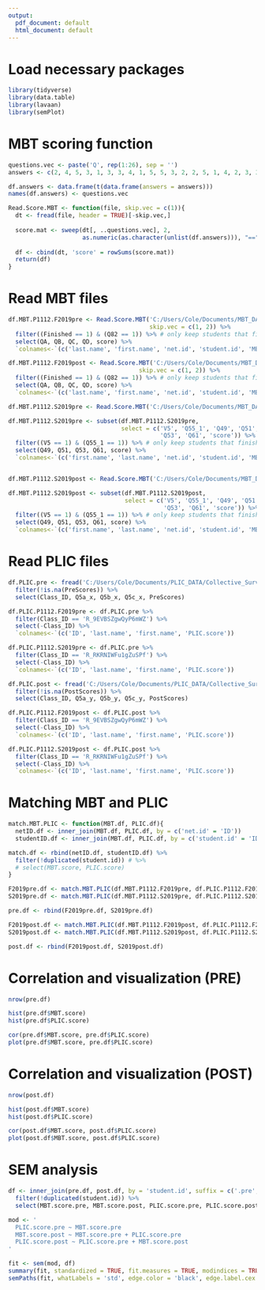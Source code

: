```yaml
---
output:
  pdf_document: default
  html_document: default
---
```

# Load necessary packages
```r
library(tidyverse)
library(data.table)
library(lavaan)
library(semPlot)
```

# MBT scoring function
```r
questions.vec <- paste('Q', rep(1:26), sep = '')
answers <- c(2, 4, 5, 3, 1, 3, 3, 4, 1, 5, 5, 3, 2, 2, 5, 1, 4, 2, 3, 3, 1, 2, 4, 1, 1, 5)

df.answers <- data.frame(t(data.frame(answers = answers)))
names(df.answers) <- questions.vec

Read.Score.MBT <- function(file, skip.vec = c(1)){
  dt <- fread(file, header = TRUE)[-skip.vec,]
  
  score.mat <- sweep(dt[, ..questions.vec], 2, 
                     as.numeric(as.character(unlist(df.answers))), "==")
  
  df <- cbind(dt, 'score' = rowSums(score.mat))
  return(df)
}
```

# Read MBT files
```r
df.MBT.P1112.F2019pre <- Read.Score.MBT('C:/Users/Cole/Documents/MBT_DATA/Physics_1112_Pre_Test_Fall_2019.csv', 
                                        skip.vec = c(1, 2)) %>%
  filter((Finished == 1) & (Q82 == 1)) %>% # only keep students that finished and consented
  select(QA, QB, QC, QD, score) %>%
  `colnames<-`(c('last.name', 'first.name', 'net.id', 'student.id', 'MBT.score'))

df.MBT.P1112.F2019post <- Read.Score.MBT('C:/Users/Cole/Documents/MBT_DATA/Physics_1112_Post_Test_Fall_2019.csv', 
                                     skip.vec = c(1, 2)) %>%
  filter((Finished == 1) & (Q82 == 1)) %>% # only keep students that finished and consented
  select(QA, QB, QC, QD, score) %>%
  `colnames<-`(c('last.name', 'first.name', 'net.id', 'student.id', 'MBT.score'))

df.MBT.P1112.S2019pre <- Read.Score.MBT('C:/Users/Cole/Documents/MBT_DATA/Physics_1112_Pre_Test_Spring_2019.csv')

df.MBT.P1112.S2019pre <- subset(df.MBT.P1112.S2019pre, 
                                select = c('V5', 'Q55_1', 'Q49', 'Q51', 
                                           'Q53', 'Q61', 'score')) %>%
  filter((V5 == 1) & (Q55_1 == 1)) %>% # only keep students that finished and consented
  select(Q49, Q51, Q53, Q61, score) %>%
  `colnames<-`(c('first.name', 'last.name', 'net.id', 'student.id', 'MBT.score'))


df.MBT.P1112.S2019post <- Read.Score.MBT('C:/Users/Cole/Documents/MBT_DATA/Physics_1112_Post_Test_Spring_2019.csv')

df.MBT.P1112.S2019post <- subset(df.MBT.P1112.S2019post, 
                                 select = c('V5', 'Q55_1', 'Q49', 'Q51', 
                                            'Q53', 'Q61', 'score')) %>%
  filter((V5 == 1) & (Q55_1 == 1)) %>% # only keep students that finished and consented
  select(Q49, Q51, Q53, Q61, score) %>%
  `colnames<-`(c('first.name', 'last.name', 'net.id', 'student.id', 'MBT.score'))
```

# Read PLIC files
```r
df.PLIC.pre <- fread('C:/Users/Cole/Documents/PLIC_DATA/Collective_Surveys/Complete/Complete_Concat.csv') %>%
  filter(!is.na(PreScores)) %>%
  select(Class_ID, Q5a_x, Q5b_x, Q5c_x, PreScores)

df.PLIC.P1112.F2019pre <- df.PLIC.pre %>%
  filter(Class_ID == 'R_9EVBSZgwQyP6mWZ') %>%
  select(-Class_ID) %>%
  `colnames<-`(c('ID', 'last.name', 'first.name', 'PLIC.score'))

df.PLIC.P1112.S2019pre <- df.PLIC.pre %>%
  filter(Class_ID == 'R_RKRNIWFu1gZuSPf') %>%
  select(-Class_ID) %>%
  `colnames<-`(c('ID', 'last.name', 'first.name', 'PLIC.score'))

df.PLIC.post <- fread('C:/Users/Cole/Documents/PLIC_DATA/Collective_Surveys/Complete/Complete_Concat.csv') %>%
  filter(!is.na(PostScores)) %>%
  select(Class_ID, Q5a_y, Q5b_y, Q5c_y, PostScores)

df.PLIC.P1112.F2019post <- df.PLIC.post %>%
  filter(Class_ID == 'R_9EVBSZgwQyP6mWZ') %>%
  select(-Class_ID) %>%
  `colnames<-`(c('ID', 'last.name', 'first.name', 'PLIC.score'))

df.PLIC.P1112.S2019post <- df.PLIC.post %>%
  filter(Class_ID == 'R_RKRNIWFu1gZuSPf') %>%
  select(-Class_ID) %>%
  `colnames<-`(c('ID', 'last.name', 'first.name', 'PLIC.score'))
```

# Matching MBT and PLIC
```r
match.MBT.PLIC <- function(MBT.df, PLIC.df){
  netID.df <- inner_join(MBT.df, PLIC.df, by = c('net.id' = 'ID'))
  studentID.df <- inner_join(MBT.df, PLIC.df, by = c('student.id' = 'ID'))

match.df <- rbind(netID.df, studentID.df) %>%
  filter(!duplicated(student.id)) # %>%
  # select(MBT.score, PLIC.score)
}

F2019pre.df <- match.MBT.PLIC(df.MBT.P1112.F2019pre, df.PLIC.P1112.F2019pre)
S2019pre.df <- match.MBT.PLIC(df.MBT.P1112.S2019pre, df.PLIC.P1112.S2019pre)

pre.df <- rbind(F2019pre.df, S2019pre.df)

F2019post.df <- match.MBT.PLIC(df.MBT.P1112.F2019post, df.PLIC.P1112.F2019post)
S2019post.df <- match.MBT.PLIC(df.MBT.P1112.S2019post, df.PLIC.P1112.S2019post)

post.df <- rbind(F2019post.df, S2019post.df)
```

# Correlation and visualization (PRE)
```r
nrow(pre.df)

hist(pre.df$MBT.score)
hist(pre.df$PLIC.score)

cor(pre.df$MBT.score, pre.df$PLIC.score)
plot(pre.df$MBT.score, pre.df$PLIC.score)
```

# Correlation and visualization (POST)
```r
nrow(post.df)

hist(post.df$MBT.score)
hist(post.df$PLIC.score)

cor(post.df$MBT.score, post.df$PLIC.score)
plot(post.df$MBT.score, post.df$PLIC.score)
```

# SEM analysis
```r
df <- inner_join(pre.df, post.df, by = 'student.id', suffix = c('.pre', '.post')) %>%
  filter(!duplicated(student.id)) %>%
  select(MBT.score.pre, MBT.score.post, PLIC.score.pre, PLIC.score.post)

mod <- '
  PLIC.score.pre ~ MBT.score.pre
  MBT.score.post ~ MBT.score.pre + PLIC.score.pre
  PLIC.score.post ~ PLIC.score.pre + MBT.score.post
'

fit <- sem(mod, df)
summary(fit, standardized = TRUE, fit.measures = TRUE, modindices = TRUE)
semPaths(fit, whatLabels = 'std', edge.color = 'black', edge.label.cex = 1.5, curve = 2, sizeMan = 12, nodeLabels = c('PLIC pre', 'MBT post', 'PLIC post', 'MBT pre'), residuals = FALSE, label.scale = FALSE, mar = c(8, 8, 8, 8))
```

